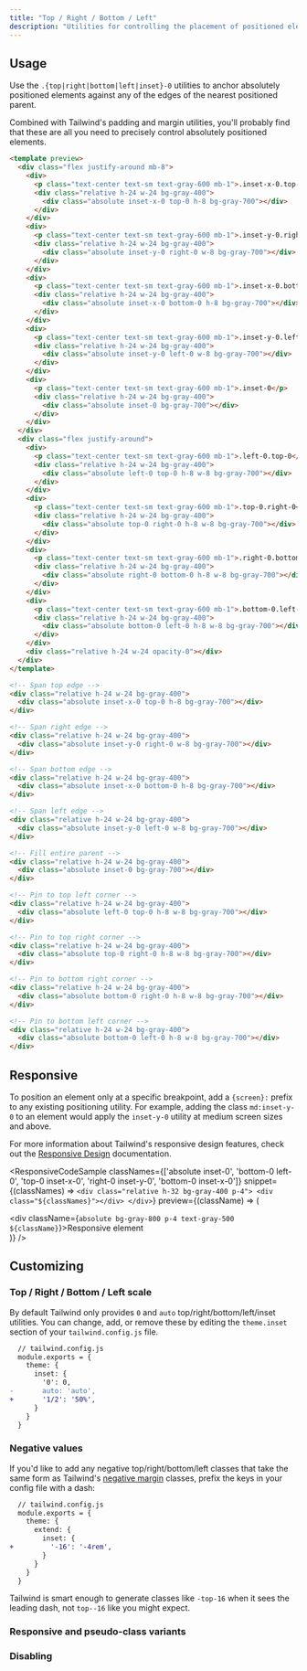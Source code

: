 ```yaml
---
title: "Top / Right / Bottom / Left"
description: "Utilities for controlling the placement of positioned elements."
---
```




## Usage

Use the `.{top|right|bottom|left|inset}-0` utilities to anchor absolutely positioned elements against any of the edges of the nearest positioned parent.

Combined with Tailwind's padding and margin utilities, you'll probably find that these are all you need to precisely control absolutely positioned elements.

```html
<template preview>
  <div class="flex justify-around mb-8">
    <div>
      <p class="text-center text-sm text-gray-600 mb-1">.inset-x-0.top-0</p>
      <div class="relative h-24 w-24 bg-gray-400">
        <div class="absolute inset-x-0 top-0 h-8 bg-gray-700"></div>
      </div>
    </div>
    <div>
      <p class="text-center text-sm text-gray-600 mb-1">.inset-y-0.right-0</p>
      <div class="relative h-24 w-24 bg-gray-400">
        <div class="absolute inset-y-0 right-0 w-8 bg-gray-700"></div>
      </div>
    </div>
    <div>
      <p class="text-center text-sm text-gray-600 mb-1">.inset-x-0.bottom-0</p>
      <div class="relative h-24 w-24 bg-gray-400">
        <div class="absolute inset-x-0 bottom-0 h-8 bg-gray-700"></div>
      </div>
    </div>
    <div>
      <p class="text-center text-sm text-gray-600 mb-1">.inset-y-0.left-0</p>
      <div class="relative h-24 w-24 bg-gray-400">
        <div class="absolute inset-y-0 left-0 w-8 bg-gray-700"></div>
      </div>
    </div>
    <div>
      <p class="text-center text-sm text-gray-600 mb-1">.inset-0</p>
      <div class="relative h-24 w-24 bg-gray-400">
        <div class="absolute inset-0 bg-gray-700"></div>
      </div>
    </div>
  </div>
  <div class="flex justify-around">
    <div>
      <p class="text-center text-sm text-gray-600 mb-1">.left-0.top-0</p>
      <div class="relative h-24 w-24 bg-gray-400">
        <div class="absolute left-0 top-0 h-8 w-8 bg-gray-700"></div>
      </div>
    </div>
    <div>
      <p class="text-center text-sm text-gray-600 mb-1">.top-0.right-0</p>
      <div class="relative h-24 w-24 bg-gray-400">
        <div class="absolute top-0 right-0 h-8 w-8 bg-gray-700"></div>
      </div>
    </div>
    <div>
      <p class="text-center text-sm text-gray-600 mb-1">.right-0.bottom-0</p>
      <div class="relative h-24 w-24 bg-gray-400">
        <div class="absolute right-0 bottom-0 h-8 w-8 bg-gray-700"></div>
      </div>
    </div>
    <div>
      <p class="text-center text-sm text-gray-600 mb-1">.bottom-0.left-0</p>
      <div class="relative h-24 w-24 bg-gray-400">
        <div class="absolute bottom-0 left-0 h-8 w-8 bg-gray-700"></div>
      </div>
    </div>
    <div class="relative h-24 w-24 opacity-0"></div>
  </div>
</template>

<!-- Span top edge -->
<div class="relative h-24 w-24 bg-gray-400">
  <div class="absolute inset-x-0 top-0 h-8 bg-gray-700"></div>
</div>

<!-- Span right edge -->
<div class="relative h-24 w-24 bg-gray-400">
  <div class="absolute inset-y-0 right-0 w-8 bg-gray-700"></div>
</div>

<!-- Span bottom edge -->
<div class="relative h-24 w-24 bg-gray-400">
  <div class="absolute inset-x-0 bottom-0 h-8 bg-gray-700"></div>
</div>

<!-- Span left edge -->
<div class="relative h-24 w-24 bg-gray-400">
  <div class="absolute inset-y-0 left-0 w-8 bg-gray-700"></div>
</div>

<!-- Fill entire parent -->
<div class="relative h-24 w-24 bg-gray-400">
  <div class="absolute inset-0 bg-gray-700"></div>
</div>

<!-- Pin to top left corner -->
<div class="relative h-24 w-24 bg-gray-400">
  <div class="absolute left-0 top-0 h-8 w-8 bg-gray-700"></div>
</div>

<!-- Pin to top right corner -->
<div class="relative h-24 w-24 bg-gray-400">
  <div class="absolute top-0 right-0 h-8 w-8 bg-gray-700"></div>
</div>

<!-- Pin to bottom right corner -->
<div class="relative h-24 w-24 bg-gray-400">
  <div class="absolute bottom-0 right-0 h-8 w-8 bg-gray-700"></div>
</div>

<!-- Pin to bottom left corner -->
<div class="relative h-24 w-24 bg-gray-400">
  <div class="absolute bottom-0 left-0 h-8 w-8 bg-gray-700"></div>
</div>
```

## Responsive

To position an element only at a specific breakpoint, add a `{screen}:` prefix to any existing positioning utility. For example, adding the class `md:inset-y-0` to an element would apply the `inset-y-0` utility at medium screen sizes and above.

For more information about Tailwind's responsive design features, check out the [Responsive Design](/docs/responsive-design) documentation.

<ResponsiveCodeSample
  classNames={['absolute inset-0', 'bottom-0 left-0', 'top-0 inset-x-0', 'right-0 inset-y-0', 'bottom-0 inset-x-0']}
  snippet={(classNames) => `
    <div class="relative h-32 bg-gray-400 p-4">
      <div class="${classNames}"></div>
    </div>
  `}
  preview={(className) => (
    <div className="relative h-32 bg-gray-400 p-4">
      <div className={`absolute bg-gray-800 p-4 text-gray-500 ${className}`}>Responsive element</div>
    </div>
  )}
/>

## Customizing

### Top / Right / Bottom / Left scale

By default Tailwind only provides `0` and `auto` top/right/bottom/left/inset utilities. You can change, add, or remove these by editing the `theme.inset` section of your `tailwind.config.js` file.

```diff
  // tailwind.config.js
  module.exports = {
    theme: {
      inset: {
        '0': 0,
-       auto: 'auto',
+       '1/2': '50%',
      }
    }
  }
```

### Negative values

If you'd like to add any negative top/right/bottom/left classes that take the same form as Tailwind's [negative margin](/docs/margin#negative-margins) classes, prefix the keys in your config file with a dash:

```diff
  // tailwind.config.js
  module.exports = {
    theme: {
      extend: {
        inset: {
+         '-16': '-4rem',
        }
      }
    }
  }
```

Tailwind is smart enough to generate classes like `-top-16` when it sees the leading dash, not `top--16` like you might expect.

### Responsive and pseudo-class variants

<Variants plugin="inset" name="top, right, bottom, left, and inset" />

### Disabling

<Disabling plugin="inset" name="top, right, bottom, left, and inset" />
